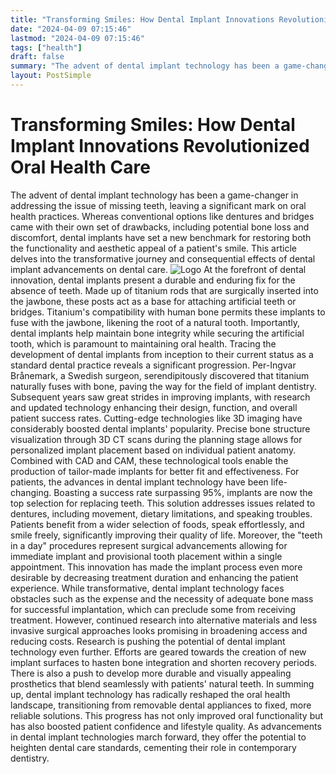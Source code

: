 ```yaml
---
title: "Transforming Smiles: How Dental Implant Innovations Revolutionized Oral Health Care"
date: "2024-04-09 07:15:46"
lastmod: "2024-04-09 07:15:46"
tags: ["health"]
draft: false
summary: "The advent of dental implant technology has been a game-changer in addressing the issue of missing teeth, leaving a significant mark on oral health practices. Whereas conventional options like dentures and bridges came with their own set of drawbacks, including potential bone loss and discomfort, dental implants have set a new benchmark for restoring both the functionality and aesthetic appeal of a patient's smile. This article delves into the transformative journey and consequential effects of dental implant advancements on dental care."
layout: PostSimple
---
```

# Transforming Smiles: How Dental Implant Innovations Revolutionized Oral Health Care
The advent of dental implant technology has been a game-changer in addressing the issue of missing teeth, leaving a significant mark on oral health practices. Whereas conventional options like dentures and bridges came with their own set of drawbacks, including potential bone loss and discomfort, dental implants have set a new benchmark for restoring both the functionality and aesthetic appeal of a patient's smile. This article delves into the transformative journey and consequential effects of dental implant advancements on dental care.
<img alt="Logo" class="lazyImg" data-src="https://cdn.seniorsselection.com/src_image/203932b57f662229c7af1d8b37bcb1de.webp" src="/statics/image/loading.webp"/>
At the forefront of dental innovation, dental implants present a durable and enduring fix for the absence of teeth. Made up of titanium rods that are surgically inserted into the jawbone, these posts act as a base for attaching artificial teeth or bridges. Titanium's compatibility with human bone permits these implants to fuse with the jawbone, likening the root of a natural tooth. Importantly, dental implants help maintain bone integrity while securing the artificial tooth, which is paramount to maintaining oral health.
Tracing the development of dental implants from inception to their current status as a standard dental practice reveals a significant progression. Per-Ingvar Brånemark, a Swedish surgeon, serendipitously discovered that titanium naturally fuses with bone, paving the way for the field of implant dentistry. Subsequent years saw great strides in improving implants, with research and updated technology enhancing their design, function, and overall patient success rates.
Cutting-edge technologies like 3D imaging have considerably boosted dental implants' popularity. Precise bone structure visualization through 3D CT scans during the planning stage allows for personalized implant placement based on individual patient anatomy. Combined with CAD and CAM, these technological tools enable the production of tailor-made implants for better fit and effectiveness.
For patients, the advances in dental implant technology have been life-changing. Boasting a success rate surpassing 95%, implants are now the top selection for replacing teeth. This solution addresses issues related to dentures, including movement, dietary limitations, and speaking troubles. Patients benefit from a wider selection of foods, speak effortlessly, and smile freely, significantly improving their quality of life.
Moreover, the "teeth in a day" procedures represent surgical advancements allowing for immediate implant and provisional tooth placement within a single appointment. This innovation has made the implant process even more desirable by decreasing treatment duration and enhancing the patient experience.
While transformative, dental implant technology faces obstacles such as the expense and the necessity of adequate bone mass for successful implantation, which can preclude some from receiving treatment. However, continued research into alternative materials and less invasive surgical approaches looks promising in broadening access and reducing costs.
Research is pushing the potential of dental implant technology even further. Efforts are geared towards the creation of new implant surfaces to hasten bone integration and shorten recovery periods. There is also a push to develop more durable and visually appealing prosthetics that blend seamlessly with patients' natural teeth.
In summing up, dental implant technology has radically reshaped the oral health landscape, transitioning from removable dental appliances to fixed, more reliable solutions. This progress has not only improved oral functionality but has also boosted patient confidence and lifestyle quality. As advancements in dental implant technologies march forward, they offer the potential to heighten dental care standards, cementing their role in contemporary dentistry.
        